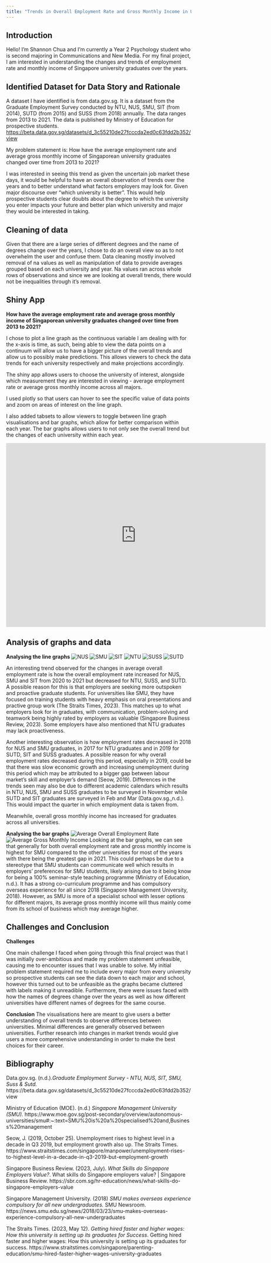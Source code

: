 ```yaml
---
title: "Trends in Overall Employment Rate and Gross Monthly Income in Universities"
---
```


## **Introduction**

Hello! I'm Shannon Chua and I'm currently a Year 2 Psychology student who is second majoring in Communications and New Media. For my final project, I am interested in understanding the changes and trends of employment rate and monthly income of Singapore university graduates over the years.

## **Identified Dataset for Data Story and Rationale**

A dataset I have identified is from data.gov.sg. It is a dataset from the Graduate Employment Survey conducted by NTU, NUS, SMU, SIT (from 2014), SUTD (from 2015) and SUSS (from 2018) annually. The data ranges from 2013 to 2021. The data is published by Ministry of Education for prospective students.
<https://beta.data.gov.sg/datasets/d_3c55210de27fcccda2ed0c63fdd2b352/view>

My problem statement is: How have the average employment rate and average gross monthly income of Singaporean university graduates changed over time from 2013 to 2021?

I was interested in seeing this trend as given the uncertain job market these days, it would be helpful to have an overall observation of trends over the years and to better understand what factors employers may look for. Given major discourse over "which university is better". This would help prospective students clear doubts about the degree to which the university you enter impacts your future and better plan which university and major they would be interested in taking.

## **Cleaning of data**
Given that there are a large series of different degrees and the name of degrees change over the years, I chose to do an overall view so as to not overwhelm the user and confuse them. Data cleaning mostly involved removal of na values as well as manipulation of data to provide averages grouped based on each university and year. Na values ran across whole rows of observations and since we are looking at overall trends, there would not be inequalities through it's removal.

## **Shiny App**
**How have the average employment rate and average gross monthly income of Singaporean university graduates changed over time from 2013 to 2021?**

I chose to plot a line graph as the continuous variable I am dealing with for the x-axis is time, as such, being able to view the data points on a continuum will allow us to have a bigger picture of the overall trends and allow us to possibly make predictions. This allows viewers to check the data trends for each university respectively and make projections accordingly.

The shiny app allows users to choose the university of interest, alongside which measurement they are interested in viewing - average employment rate or average gross monthly income across all majors.

I used plotly so that users can hover to see the specific value of data points and zoom on areas of interest on the line graph.

I also added tabsets to allow viewers to toggle between line graph visualisations and bar graphs, which allow for better comparison within each year. The bar graphs allows users to not only see the overall trend but the changes of each university within each year.

```{=html}
<iframe height="500" width="140%" frameborder="no" src="https://shancxr.shinyapps.io/sample_app_2207/"> </iframe>
```

## **Analysis of graphs and data**
**Analysing the line graphs**
![NUS](/images/oerlinenus.png)
![SMU](/images/oerlinesmu.png)
![SIT](/images/oerlinesit.png)
![NTU](/images/oerlinentu.png)
![SUSS](/images/oerlinesuss.png)
![SUTD](/images/oerlinesutd.png)

An interesting trend observed for the changes in average overall employment rate is how the overall employment rate increased for NUS, SMU and SIT from 2020 to 2021 but decreased for NTU, SUSS, and SUTD. A possible reason for this is that employers are seeking more outspoken and proactive graduate students. For universities like SMU, they have focused on training students with heavy emphasis on oral presentations and practive group work (The Straits Times, 2023). This matches up to what employers look for in graduates, with communication, problem-solving and teamwork being highly rated by employers as valuable (Singapore Business Review, 2023). Some employers have also mentioned that NTU graduates may lack proactiveness.


Another interesting observation is how employment rates decreased in 2018 for NUS and SMU graduates, in 2017 for NTU graduates and in 2019 for SUTD, SIT and SUSS graduates. A possible reason for why overall employment rates decreased during this period, especially in 2019, could be that there was slow economic growth and increasing unemployment during this period which may be attributed to a bigger gap between labour market's skill and employer's demand (Seow, 2019). Differences in the trends seen may also be due to different academic calendars which results in NTU, NUS, SMU and SUSS graduates to be surveyed in November while SUTD and SIT graduates are surveyed in Feb and Mar (Data.gov.sg.,n.d.). This would impact the quarter in which employment data is taken from.

Meanwhile, overall gross monthly income has increased for graduates across all universities.

**Analysing the bar graphs**
![Average Overall Employment Rate](/images/baroerall.png)
![Average Gross Monthly Income](/images/bargmiall.png)
Looking at the bar graphs, we can see that generally for both overall employment rate and gross monthly income is highest for SMU compared to the other universities for most of the years with there being the greatest gap in 2021. This could perhaps be due to a stereotype that SMU students can communicate well which results in employers' preferences for SMU students, likely arising due to it being know for being a 100% seminar-style teaching programme (Ministry of Education, n.d.). It has a strong co-curriculum programme and has compulsory overseas experience for all since 2018 (Singapore Management University, 2018). However, as SMU is more of a specialist school with lesser options for different majors, its average gross monthly income will thus mainly come from its school of business which may average higher.

## **Challenges and Conclusion**

**Challenges**

One main challenge I faced when going through this final project was that I was initially over-ambitious and made my problem statement unfeasible, causing me to encounter issues that I was unable to solve. My initial problem statement required me to include every major from every university so prospective students can see the data down to each major and school, however this turned out to be unfeasible as the graphs became cluttered with labels making it unreadible. Furthermore, there were issues faced with how the names of degrees change over the years as well as how different universities have different names of degrees for the same course. 

**Conclusion**
The visualisations here are meant to give users a better understanding of overall trends to observe differences between universities. Minimal differences are generally observed between universities. Further research into changes in market trends would give users a more comprehensive understanding in order to make the best choices for their career.

## **Bibliography**

Data.gov.sg. (n.d.).*Graduate Employment Survey - NTU, NUS, SIT, SMU, Suss & Sutd.* https://beta.data.gov.sg/datasets/d_3c55210de27fcccda2ed0c63fdd2b352/view 

Ministry of Education (MOE). (n.d.) *Singapore Management University (SMU).*  https://www.moe.gov.sg/post-secondary/overview/autonomous-universities/smu#:~:text=SMU%20is%20a%20specialised%20and,Business%20management 

Seow, J. (2019, October 25). Unemployment rises to highest level in a decade in Q3 2019, but employment growth also up. The Straits Times. https://www.straitstimes.com/singapore/manpower/unemployment-rises-to-highest-level-in-a-decade-in-q3-2019-but-employment-growth 

Singapore Business Review. (2023, July). *What Skills do Singapore Employers Value?*. What skills do Singapore employers value? \| Singapore Business Review. https://sbr.com.sg/hr-education/news/what-skills-do-singapore-employers-value

Singapore Management University. (2018) *SMU makes overseas experience compulsory for all new undergraduates.* SMU Newsroom. https://news.smu.edu.sg/news/2018/03/23/smu-makes-overseas-experience-compulsory-all-new-undergraduates

The Straits Times. (2023, May 12). *Getting hired faster and higher wages: How this university is setting up its graduates for Success*. Getting hired faster and higher wages: How this university is setting up its graduates for success. https://www.straitstimes.com/singapore/parenting-education/smu-hired-faster-higher-wages-university-graduates
